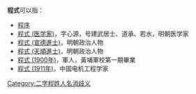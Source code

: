 '''程式'''可以指：
* [[程序|程序]]
* [[程式_(医学家)|程式 (医学家)]]，字心源，号建武居士、道承、若水，明朝医学家
* [[程式_(宣德進士)|程式 (宣德進士)]]，明朝政治人物
* [[程式_(天順進士)|程式 (天順進士)]]，明朝政治人物
* [[程式_(1900年)|程式 (1900年)]]，軍人，黃埔軍校第一期畢業
* [[程式_(1911年)|程式 (1911年)]]，中国电机工程学家

{{disambig}}

[[Category:二字程姓人名消歧义|Category:二字程姓人名消歧义]]